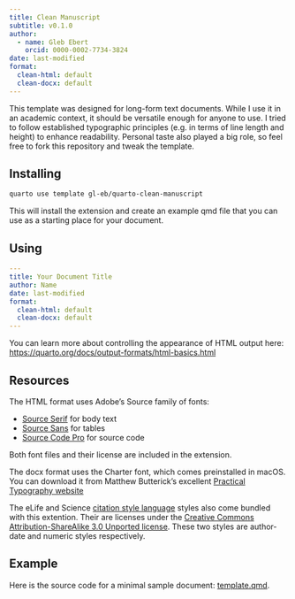 ```yaml
---
title: Clean Manuscript
subtitle: v0.1.0
author:
  - name: Gleb Ebert
    orcid: 0000-0002-7734-3824
date: last-modified
format:
  clean-html: default
  clean-docx: default
---
```


This template was designed for long-form text documents.
While I use it in an academic context, it should be versatile enough for anyone to use.
I tried to follow established typographic principles (e.g. in terms of line length and height) to enhance readability.
Personal taste also played a big role, so feel free to fork this repository and tweak the template.

## Installing

```bash
quarto use template gl-eb/quarto-clean-manuscript
```

This will install the extension and create an example qmd file that you can use as a starting place for your document.

## Using

```yaml
---
title: Your Document Title
author: Name
date: last-modified
format:
  clean-html: default
  clean-docx: default
---
```

You can learn more about controlling the appearance of HTML output here: <https://quarto.org/docs/output-formats/html-basics.html>

## Resources

The HTML format uses Adobe's Source family of fonts:

- [Source Serif](https://adobe-fonts.github.io/source-serif/) for body text
- [Source Sans](https://adobe-fonts.github.io/source-sans/) for tables
- [Source Code Pro](https://adobe-fonts.github.io/source-code-pro/) for source code

Both font files and their license are included in the extension.

The docx format uses the Charter font, which comes preinstalled in macOS.
You can download it from Matthew Butterick's excellent [Practical Typography website](https://practicaltypography.com/charter.html)

The eLife and Science [citation style language](https://citationstyles.org/.) styles also come bundled with this extention.
Their are licenses under the [Creative Commons Attribution-ShareAlike 3.0 Unported license](https://creativecommons.org/licenses/by-sa/3.0/).
These two styles are author-date and numeric styles respectively.

## Example

Here is the source code for a minimal sample document: [template.qmd](template.qmd).
